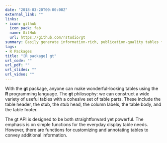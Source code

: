 ```yaml
---
date: "2018-03-20T00:00:00Z"
external_link: ""
links:
- icon: github
  icon_pack: fab
  name: GitHub
  url: https://github.com/rstudio/gt
summary: Easily generate information-rich, publication-quality tables from R
tags:
- R Packages
title: "[R package] gt"
url_code: ""
url_pdf: ""
url_slides: ""
url_video: ""
---
```


With the **gt** package, anyone can make wonderful-looking tables using the **R** programming language. The **gt** philosophy: we can construct a wide variety of useful tables with a cohesive set of table parts. These include the table header, the stub, the stub head, the column labels, the table body, and the table footer.

The gt API is designed to be both straightforward yet powerful. The emphasis is on simple functions for the everyday display table needs. However, there are functions for customizing and annotating tables to convey additional information.
